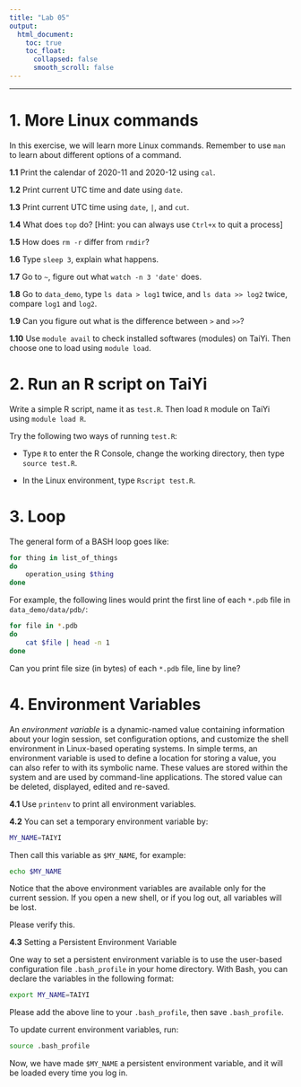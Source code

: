 ---
title: "Lab 05"
output:
  html_document:
    toc: true
    toc_float:
      collapsed: false
      smooth_scroll: false
---

***

# 1. More Linux commands

In this exercise, we will learn more Linux commands. Remember to use `man` to learn about different options of a command. 

**1.1** Print the calendar of 2020-11 and 2020-12 using `cal`.

**1.2** Print current UTC time and date using `date`.

**1.3** Print current UTC time using `date`, `|`, and `cut`.

**1.4** What does `top` do? [Hint: you can always use `Ctrl+x` to quit a process]

**1.5** How does `rm -r` differ from `rmdir`?

**1.6** Type `sleep 3`, explain what happens.

**1.7** Go to `~`, figure out what `watch -n 3 'date'` does.

**1.8** Go to `data_demo`, type `ls data > log1` twice, and `ls data >> log2` twice, compare `log1` and `log2`.

**1.9** Can you figure out what is the difference between `>` and `>>`?

**1.10** Use `module avail` to check installed softwares (modules) on TaiYi. Then choose one to load using `module load`.

# 2. Run an R script on TaiYi

Write a simple R script, name it as `test.R`. Then load `R` module on TaiYi using `module load R`.

Try the following two ways of running `test.R`:

* Type `R` to enter the R Console, change the working directory, then type `source test.R`.

* In the Linux environment, type `Rscript test.R`. 

# 3. Loop

The general form of a BASH loop goes like:

```{bash, eval=F}
for thing in list_of_things
do
    operation_using $thing
done
```

For example, the following lines would print the first line of each `*.pdb` file in `data_demo/data/pdb/`:

```{bash, eval=F}
for file in *.pdb
do
    cat $file | head -n 1
done
```

Can you print file size (in bytes) of each `*.pdb` file, line by line?

# 4. Environment Variables

An *environment variable* is a dynamic-named value containing information about your login session, set configuration options, and customize the shell environment in Linux-based operating systems. In simple terms, an environment variable is used to define a location for storing a value, you can also refer to with its symbolic name. These values are stored within the system and are used by command-line applications. The stored value can be deleted, displayed, edited and re-saved.

**4.1** Use `printenv` to print all environment variables.

**4.2** You can set a temporary environment variable by:

```{bash, eval=F}
MY_NAME=TAIYI
```

Then call this variable as `$MY_NAME`, for example:

```{bash, eval=F}
echo $MY_NAME
```

Notice that the above environment variables are available only for the current session. If you open a new shell, or if you log out, all variables will be lost. 

Please verify this.

**4.3** Setting a Persistent Environment Variable

One way to set a persistent environment variable is to use the user-based configuration file `.bash_profile` in your home directory. With Bash, you can declare the variables in the following format:

```{bash, eval=F}
export MY_NAME=TAIYI
```

Please add the above line to your `.bash_profile`, then save `.bash_profile`.

To update current environment variables, run:

```{bash, eval=F}
source .bash_profile
```

Now, we have made `$MY_NAME` a persistent environment variable, and it will be loaded every time you log in.  
